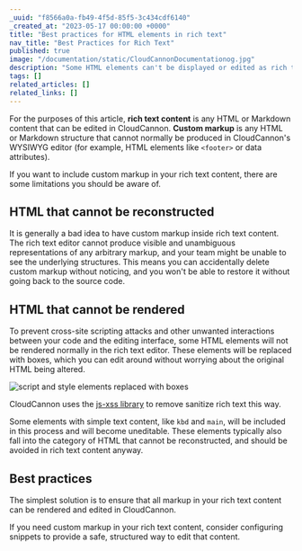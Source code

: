 ```yaml
---
_uuid: "f8566a0a-fb49-4f5d-85f5-3c434cdf6140"
_created_at: "2023-05-17 00:00:00 +0000"
title: "Best practices for HTML elements in rich text"
nav_title: "Best Practices for Rich Text"
published: true
image: "/documentation/static/CloudCannonDocumentationog.jpg"
description: "Some HTML elements can't be displayed or edited as rich text"
tags: []
related_articles: []
related_links: []
---
```


For the purposes of this article, **rich text content** is any HTML or Markdown content that can be edited in CloudCannon. **Custom markup** is any HTML or Markdown structure that cannot normally be produced in CloudCannon's WYSIWYG editor (for example, HTML elements like `<footer>` or data attributes).

If you want to include custom markup in your rich text content, there are some limitations you should be aware of.

## HTML that cannot be reconstructed

It is generally a bad idea to have custom markup inside rich text content. The rich text editor cannot produce visible and unambiguous representations of any arbitrary markup, and your team might be unable to see the underlying structures. This means you can accidentally delete custom markup without noticing, and you won't be able to restore it without going back to the source code.

## HTML that cannot be rendered

To prevent cross-site scripting attacks and other unwanted interactions between your code and the editing interface, some HTML elements will not be rendered normally in the rich text editor. These elements will be replaced with boxes, which you can edit around without worrying about the original HTML being altered.

![script and style elements replaced with boxes](/documentation/static/boxed-xss-elements.png)

CloudCannon uses the [js-xss library](https://github.com/leizongmin/js-xss) to remove sanitize rich text this way.

Some elements with simple text content, like `kbd` and `main`, will be included in this process and will become uneditable. These elements typically also fall into the category of HTML that cannot be reconstructed, and should be avoided in rich text content anyway.

## Best practices

The simplest solution is to ensure that all markup in your rich text content can be rendered and edited in CloudCannon.

If you need custom markup in your rich text content, consider configuring snippets to provide a safe, structured way to edit that content.